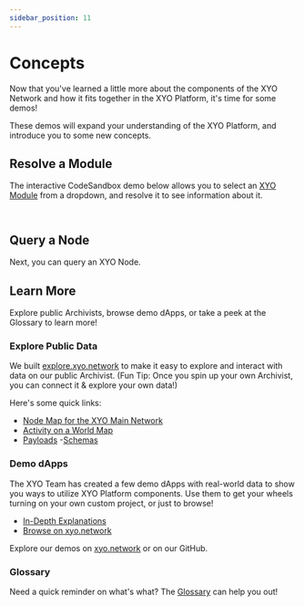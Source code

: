 ```yaml
---
sidebar_position: 11
---
```


# Concepts

Now that you've learned a little more about the components of the XYO Network and how it fits together in the XYO Platform, it's time for some demos!

These demos will expand your understanding of the XYO Platform, and introduce you to some new concepts.

## Resolve a Module

The interactive CodeSandbox demo below allows you to select an [XYO Module](/glossary) from a dropdown, and resolve it to see information about it.

```tsx code=getting-started/button-demo deps=["xyo_react"]
```

```tsx code=getting-started/resolve-module-demo deps=["xyo_react"]
```

## Query a Node

Next, you can query an XYO Node.

## Learn More

Explore public Archivists, browse demo dApps, or take a peek at the Glossary to learn more!

### Explore Public Data

We built [explore.xyo.network](https://explore.xyo.network) to make it easy to explore and interact with data on our public Archivist. (Fun Tip: Once you spin up your own Archivist, you can connect it & explore your own data!)

Here's some quick links:

- [Node Map for the XYO Main Network](https://explore.xyo.network/?network=main)
- [Activity on a World Map](https://explore.xyo.network/activity?network=main)
- [Payloads](https://explore.xyo.network/payload?network=main) -[Schemas ](https://explore.xyo.network/schema?network=main)

### Demo dApps

The XYO Team has created a few demo dApps with real-world data to show you ways to utilize XYO Platform components. Use them to get your wheels turning on your own custom project, or just to browse!

- [In-Depth Explanations](/demo-dapps)
- [Browse on xyo.network](https://xyo.network/dapp)

Explore our demos on [xyo.network](https://xyo.network/dapp) or on our GitHub.

### Glossary

Need a quick reminder on what's what? The [Glossary](/glossary) can help you out!
